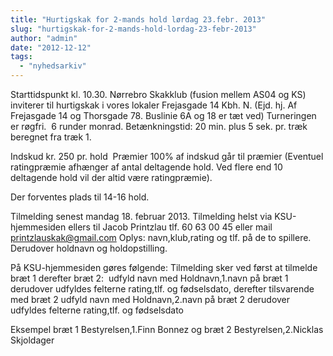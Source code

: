```yaml
---
title: "Hurtigskak for 2-mands hold lørdag 23.febr. 2013"
slug: "hurtigskak-for-2-mands-hold-lordag-23-febr-2013"
author: "admin"
date: "2012-12-12"
tags: 
  - "nyhedsarkiv"
---
```


Starttidspunkt kl. 10.30. Nørrebro Skakklub (fusion mellem AS04 og KS) inviterer til hurtigskak i vores lokaler Frejasgade 14 Kbh. N. (Ejd. hj. Af Frejasgade 14 og Thorsgade 78. Buslinie 6A og 18 er tæt ved) Turneringen er røgfri.  6 runder monrad. Betænkningstid: 20 min. plus 5 sek. pr. træk beregnet fra træk 1.

Indskud kr. 250 pr. hold  Præmier 100% af indskud går til præmier (Eventuel ratingpræmie afhænger af antal deltagende hold. Ved flere end 10 deltagende hold vil der altid være ratingpræmie).

Der forventes plads til 14-16 hold.

Tilmelding senest mandag 18. februar 2013. Tilmelding helst via KSU-hjemmesiden ellers til Jacob Printzlau tlf. 60 63 00 45 eller mail [printzlauskak@gmail.com](mailto:printzlauskak@gmail.com) Oplys: navn,klub,rating og tlf. på de to spillere. Derudover holdnavn og holdopstilling.

På KSU-hjemmesiden gøres følgende: Tilmelding sker ved først at tilmelde bræt 1 derefter bræt 2:  udfyld navn med Holdnavn,1.navn på bræt 1 derudover udfyldes felterne rating,tlf. og fødselsdato, derefter tilsvarende med bræt 2 udfyld navn med Holdnavn,2.navn på bræt 2 derudover udfyldes felterne rating,tlf. og fødselsdato

Eksempel bræt 1 Bestyrelsen,1.Finn Bonnez og bræt 2 Bestyrelsen,2.Nicklas Skjoldager
